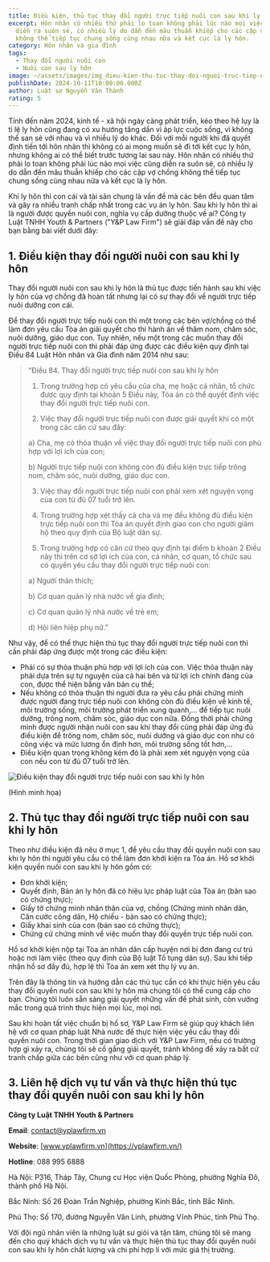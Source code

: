 ```yaml
---
title: Điều kiện, thủ tục thay đổi người trực tiếp nuôi con sau khi ly hôn
excerpt: Hôn nhân có nhiều thứ phải lo toan không phải lúc nào mọi việc cũng
  diễn ra suôn sẻ, có nhiều lý do dẫn đến mâu thuẫn khiếp cho các cặp vợ chồng
  không thể tiếp tục chung sống cùng nhau nữa và kết cục là ly hôn.
category: Hôn nhân và gia đình
tags:
  - Thay đổi người nuôi con
  - Nuôi con sau ly hôn
image: ~/assets/images/img_dieu-kien-thu-tuc-thay-doi-nguoi-truc-tiep-nuoi-con-sau-khi-ly-hon.jpg
publishDate: 2024-10-11T10:00:00.000Z
author: Luật sư Nguyễn Văn Thành
rating: 5
---
```

Tính đến năm 2024, kinh tế - xã hội ngày càng phát triển, kéo theo hệ lụy là tỉ lệ ly hôn cũng đang có xu hướng tăng dần vì áp lực cuộc sống, vì không thể san sẻ với nhau và vì nhiều lý do khác. Đối với mỗi người khi đã quyết định tiến tới hôn nhân thì không có ai mong muốn sẽ đi tới kết cục ly hôn, nhưng không ai có thể biết trước tương lai sau này. Hôn nhân có nhiều thứ phải lo toan không phải lúc nào mọi việc cũng diễn ra suôn sẻ, có nhiều lý do dẫn đến mâu thuẫn khiếp cho các cặp vợ chồng không thể tiếp tục chung sống cùng nhau nữa và kết cục là ly hôn.

Khi ly hôn thì con cái và tài sản chung là vấn đề mà các bên đều quan tâm và gây ra nhiều tranh chấp nhất trong các vụ án ly hôn. Sau khi ly hôn thì ai là người được quyền nuôi con, nghĩa vụ cấp dưỡng thuộc về ai? Công ty Luật TNHH Youth & Partners ("Y&P Law Firm") sẽ giải đáp vấn đề này cho bạn bằng bài viết dưới đây:

## 1. Điều kiện thay đổi người nuôi con sau khi ly hôn

Thay đổi người nuôi con sau khi ly hôn là thủ tục được tiến hành sau khi việc ly hôn của vợ chồng đã hoàn tất nhưng lại có sự thay đổi về người trực tiếp nuôi dưỡng con cái.

Để thay đổi người trực tiếp nuôi con thì một trong các bên vợ/chồng có thể làm đơn yêu cầu Tòa án giải quyết cho thi hành án về thăm nom, chăm sóc, nuôi dưỡng, giáo dục con. Tuy nhiên, nếu một trong các muốn thay đổi người trực tiếp nuôi con thì phải đáp ứng được các điều kiện quy định tại Điều 84 Luật Hôn nhân và Gia đình năm 2014 như sau:

> “Điều 84. Thay đổi người trực tiếp nuôi con sau khi ly hôn
>
> 1. Trong trường hợp có yêu cầu của cha, mẹ hoặc cá nhân, tổ chức được quy định tại khoản 5 Điều này, Tòa án có thể quyết định việc thay đổi người trực tiếp nuôi con.
>
> 2. Việc thay đổi người trực tiếp nuôi con được giải quyết khi có một trong các căn cứ sau đây:
>
> a) Cha, mẹ có thỏa thuận về việc thay đổi người trực tiếp nuôi con phù hợp với lợi ích của con;
>
> b) Người trực tiếp nuôi con không còn đủ điều kiện trực tiếp trông nom, chăm sóc, nuôi dưỡng, giáo dục con.
>
> 3. Việc thay đổi người trực tiếp nuôi con phải xem xét nguyện vọng của con từ đủ 07 tuổi trở lên.
>
> 4. Trong trường hợp xét thấy cả cha và mẹ đều không đủ điều kiện trực tiếp nuôi con thì Tòa án quyết định giao con cho người giám hộ theo quy định của Bộ luật dân sự.
>
> 5. Trong trường hợp có căn cứ theo quy định tại điểm b khoản 2 Điều này thì trên cơ sở lợi ích của con, cá nhân, cơ quan, tổ chức sau có quyền yêu cầu thay đổi người trực tiếp nuôi con:
>
> a) Người thân thích;
>
> b) Cơ quan quản lý nhà nước về gia đình;
>
> c) Cơ quan quản lý nhà nước về trẻ em;
>
> d) Hội liên hiệp phụ nữ.”

Như vậy, để có thể thực hiện thủ tục thay đổi người trực tiếp nuôi con thì cần phải đáp ứng được một trong các điều kiện: 

* Phải có sự thỏa thuận phù hợp với lợi ích của con. Việc thỏa thuận này phải dựa trên sự tự nguyện của cả hai bên và từ lợi ích chính đáng của con, được thể hiện bằng văn bản cụ thể;
* Nếu không có thỏa thuận thì người đưa ra yêu cầu phải chứng minh được người đang trực tiếp nuôi con không còn đủ điều kiện về kinh tế, môi trường sống, môi trường phát triển xung quanh,... để tiếp tục nuôi dưỡng, trông nom, chăm sóc, giáo dục con nữa. Đồng thời phải chứng minh được người nhận nuôi con sau khi thay đổi cũng phải đáp ứng đủ điều kiện để trông nom, chăm sóc, nuôi dưỡng và giáo dục con như có công việc và mức lương ổn định hơn, môi trường sống tốt hơn,... 
* Điều kiện quan trọng không kém đó là phải xem xét nguyện vọng của con nếu con từ đủ 07 tuổi trở lên.

![Điều kiện thay đổi người trực tiếp nuôi con sau khi ly hôn](~/assets/images/dieu-kien-thay-doi-nguoi-truc-tiep-nuoi-con-sau-khi-ly-hon.png "Điều kiện thay đổi người trực tiếp nuôi con sau khi ly hôn")

(Hình minh họa)

## 2. Thủ tục thay đổi người trực tiếp nuôi con sau khi ly hôn

Theo như điều kiện đã nêu ở mục 1, để yêu cầu thay đổi quyền nuôi con sau khi ly hôn thì người yêu cầu có thể làm đơn khởi kiện ra Tòa án. Hồ sơ khởi kiện quyền nuôi con sau khi ly hôn gồm có:

* Đơn khởi kiện;
* Quyết định, Bản án ly hôn đã có hiệu lực pháp luật của Tòa án (bản sao có chứng thực);
* Giấy tờ chứng minh nhân thân của vợ, chồng (Chứng minh nhân dân, Căn cước công dân, Hộ chiếu - bản sao có chứng thực);
* Giấy khai sinh của con (bản sao có chứng thực);
* Chứng cứ chứng minh về việc muốn thay đổi quyền trực tiếp nuôi con.

Hồ sơ khởi kiện nộp tại Tòa án nhân dân cấp huyện nơi bị đơn đang cư trú hoặc nơi làm việc (theo quy định của Bộ luật Tố tụng dân sự). Sau khi tiếp nhận hồ sơ đầy đủ, hợp lệ thì Tòa án xem xét thụ lý vụ án.

Trên đây là thông tin và hướng dẫn các thủ tục cần có khi thực hiện yêu cầu thay đổi quyền nuôi con sau khi ly hôn mà chúng tôi có thể cung cấp cho bạn. Chúng tôi luôn sẵn sàng giải quyết những vấn đề phát sinh, còn vướng mắc trong quá trình thực hiện mọi lúc, mọi nơi.

Sau khi hoàn tất việc chuẩn bị hồ sơ, Y&P Law Firm sẽ giúp quý khách liên hệ với cơ quan pháp luật Nhà nước để thực hiện việc yêu cầu thay đổi quyền nuôi con. Trong thời gian giao dịch với Y&P Law Firm, nếu có trường hợp gì xảy ra, chúng tôi sẽ cố gắng giải quyết, tránh không để xảy ra bất cứ tranh chấp giữa các bên cũng như với cơ quan pháp lý.

## 3. Liên hệ dịch vụ tư vấn và thực hiện thủ tục thay đổi quyền nuôi con sau khi ly hôn 

**Công ty Luật TNHH Youth & Partners**

**Email**: contact@yplawfirm.vn

**Website**: [www.yplawfirm.vn](https://yplawfirm.vn/)

**Hotline**: 088 995 6888

Hà Nội: P316, Tháp Tây, Chung cư Học viện Quốc Phòng, phường Nghĩa Đô, thành phố Hà Nội.

Bắc Ninh: Số 26 Đoàn Trần Nghiệp, phường Kinh Bắc, tỉnh Bắc Ninh.

Phú Thọ: Số 170, đường Nguyễn Văn Linh, phường Vĩnh Phúc, tỉnh Phú Thọ.

Với đội ngũ nhân viên là những luật sư giỏi và tận tâm, chúng tôi sẽ mang đến cho quý khách dịch vụ tư vấn và thực hiện thủ tục thay đổi quyền nuôi con sau khi ly hôn chất lượng và chi phí hợp lí với mức giá thị trường.

